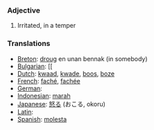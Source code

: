 ===Adjective===

# Irritated, in a temper

===Translations===
*[[Breton]]: [[droug]] en unan bennak (in somebody)
*[[Bulgarian]]: [[
*[[Dutch]]: [[kwaad]], [[kwade]], [[boos]], [[boze]]
*[[French]]: [[faché]], [[fachée]]
*[[German]]: [[]]
*[[Indonesian]]: [[marah]]
*[[Japanese]]: [[怒る]] (おこる, okoru)
*[[Latin]]: [[]]
*[[Spanish]]: [[molesta]]